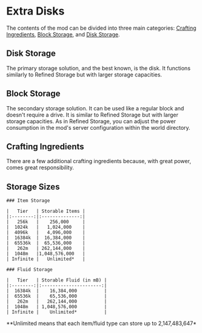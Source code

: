 # Extra Disks


<ProjectHeader slug="extra-disks" mcVersion="1.16" />

The contents of the mod can be divided into three main
categories: [Crafting Ingredients](#crafting-ingredients), [Block Storage](#block-storage),
and [Disk Storage](#disk-storage).

## Disk Storage
The primary storage solution, and the best known, is the disk. It functions similarly to Refined Storage but with larger
storage capacities.

## Block Storage
The secondary storage solution. It can be used like a regular block and doesn't require a drive. It is similar to
Refined Storage but with larger storage capacities. As in Refined Storage, you can adjust the power consumption in the
mod's server configuration within the world directory.

## Crafting Ingredients
There are a few additional crafting ingredients because, with great power, comes great responsibility.

## Storage Sizes

<div style={{ display: 'flex', flexWrap: 'wrap' }}>
  <div style={{ flex: '1 1 50%', boxSizing: 'border-box', padding: '10px' }}>

    ### Item Storage

    |   Tier   | Storable Items |
    |:--------:|:--------------:|
    |   256k   |    256,000     |
    |  1024k   |   1,024,000    |
    |  4096k   |   4,096,000    |
    |  16384k  |  16,384,000    |
    |  65536k  |  65,536,000    |
    |   262m   | 262,144,000    |
    |  1048m   |1,048,576,000   |
    | Infinite |   Unlimited*   |
  </div>
  <div style={{ flex: '1 1 50%', boxSizing: 'border-box', padding: '10px' }}>

    ### Fluid Storage

    |   Tier   | Storable Fluid (in mB) |
    |:--------:|:----------------------:|
    |  16384k  |    16,384,000          |
    |  65536k  |    65,536,000          |
    |   262m   |   262,144,000          |
    |  1048m   | 1,048,576,000          |
    | Infinite |    Unlimited*          |
  </div>
</div>

<p>**Unlimited means that each item/fluid type can store up to 2,147,483,647*</p>
